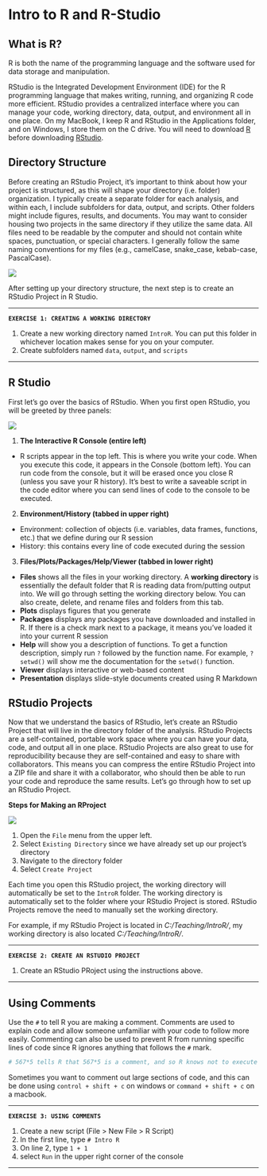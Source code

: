 # Intro to R and R-Studio {#intro}

## What is R?
R is both the name of the programming language and the software used for data storage and manipulation. 

RStudio is the Integrated Development Environment (IDE) for the R programming language that
makes writing, running, and organizing R code more efficient. RStudio provides a centralized interface where you can manage your code, working directory, data, output, and environment all in one place. On my MacBook, I keep R and RStudio in the Applications folder, and on Windows, I store them on the C drive. You will need to download [R](https://cran.r-project.org) before downloading [RStudio](https://posit.co/downloads/). 

## Directory Structure {#directory-structure}
Before creating an RStudio Project, it's important to think about how your project is structured, as this will shape your directory (i.e. folder) organization. I typically create a separate folder for each analysis, and within each, I include subfolders for data, output, and scripts. Other folders might include figures, results, and documents. You may want to consider housing two projects in the same directory if they utilize the same data. All files need to be readable by the computer and should not contain white spaces, punctuation, or special characters. I generally follow the same naming conventions for my files (e.g., camelCase, snake_case, kebab-case, PascalCase).

![](./docs/files/DirectoryStructure.png)

After setting up your directory structure, the next step is to create an RStudio Project
in R Studio.

***

**`EXERCISE 1: CREATING A WORKING DIRECTORY`**

1. Create a new working directory named `IntroR`. You can put this folder in whichever location makes sense for you on your computer.
2. Create subfolders named `data`, `output`, and `scripts`

***

## R Studio

First let's go over the basics of RStudio. When you first open RStudio, you will be greeted by three panels:

![](./docs/files/RStudio.png)

1) **The Interactive R Console (entire left)**
* R scripts appear in the top left. This is where you write your code. When you execute this code, it appears in the Console (bottom left). You can run code from the console, but it will be erased once you close R (unless you save your R history). It's best to write a saveable script in the code editor where you can send lines of code to the console to be executed.
2) **Environment/History (tabbed in upper right)**
* Environment: collection of objects (i.e. variables, data frames, functions, etc.) that we define during our R session
* History: this contains every line of code executed during the session
3) **Files/Plots/Packages/Help/Viewer (tabbed in lower right)**
  + **Files** shows all the files in your working directory. A **working directory** is essentially the default folder that R is reading data from/putting output into. We will go through setting the working directory below. You can also create, delete, and rename files and folders from this tab.
  + **Plots** displays figures that you generate
  + **Packages** displays any packages you have downloaded and installed in R. If there is a check mark next to a package, it means you've loaded it into your current R session
  + **Help** will show you a description of functions. To get a function description, simply run `?` followed by the function name. For example, `?setwd()` will show me the documentation for the `setwd()` function.
  + **Viewer** displays interactive or web-based content
  + **Presentation** displays slide-style documents created using R Markdown

## RStudio Projects
Now that we understand the basics of RStudio, let's create an RStudio Project that will live in the directory folder of the analysis. RStudio Projects are a self-contained, portable work space where you can have your data, code, and output all in one place. RStudio Projects are also great to use for reproducibility because they are self-contained and easy to share with collaborators. This means you can compress the entire RStudio Project into a ZIP file and share it with a collaborator, who should then be able to run your code and reproduce the same results. Let's go through how to set up an RStudio Project.

**Steps for Making an RProject**

![](./docs/files/RProject.png)

1) Open the `File` menu from the upper left.
2) Select `Existing Directory` since we have already set up our project's directory
3) Navigate to the directory folder
4) Select `Create Project`

Each time you open this RStudio project, the working directory will automatically be set to the `IntroR` folder. The working directory is automatically set to the folder where your RStudio Project is stored. RStudio Projects remove the need to manually set the working directory. 

For example, if my RStudio Project is located in <em>C:/Teaching/IntroR/</em>, my working directory is also located <em>C:/Teaching/IntroR/</em>. 

***

**`EXERCISE 2: CREATE AN RSTUDIO PROJECT`**

1. Create an RStudio PRoject using the instructions above.

***

## Using Comments

Use the `#` to tell R you are making a comment. Comments are used to explain code and allow someone unfamiliar with your code to follow more easily. Commenting can also be used to prevent R from running specific lines of code since R ignores anything that follows the `#` mark.

```r
# 567*5 tells R that 567*5 is a comment, and so R knows not to execute this line of code.
```

Sometimes you want to comment out large sections of code, and this can be done using `control + shift + c` on windows or `command + shift + c` on a macbook.

***

**`EXERCISE 3: USING COMMENTS`**

1. Create a new script (File > New File > R Script)
2. In the first line, type `# Intro R`
3. On line 2, type ` 1 + 1`
4. select `Run` in the upper right corner of the console

***

